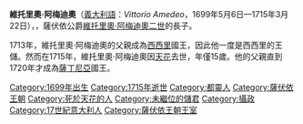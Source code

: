{{Infobox royalty
| name         = 維托里奧·阿梅迪奧
| image        = Victor Amadeus of Savoy, Prince of Piedmont (1699-1715).jpg
| title        = 皮埃蒙特親王
| birth_date   = {{Birth date|1699|5|6|df=y}}
| birth_place  = [[都灵|杜林]]
| death_date   = {{Death date and age|1715|3|22|1699|5|6|df=y}}
| death_place  = 杜林
| burial_place = [[蘇佩爾加聖殿|蘇佩爾加聖殿]]
| full name    = Vittorio Amedeo Filippo Giuseppe di Savoia
| house        = [[薩伏依王朝|薩伏依王朝]]
| father       = [[維托里奧·阿梅迪奧二世|維托里奧·阿梅迪奧二世]]
| mother       = [[安妮-瑪麗_(奧爾良)|奧爾良的安妮-瑪麗公主]]
}}

'''維托里奧·阿梅迪奧'''（[[義大利語|義大利語]]：''Vittorio Amedeo''，1699年5月6日—1715年3月22日），{{le|皮埃蒙特親王|Prince of Piedmont}}，薩伏依公爵[[維托里奧·阿梅迪奧二世|維托里奧·阿梅迪奧二世]]的長子。

1713年，維托里奧·阿梅迪奧的父親成為[[西西里王國|西西里]]國王，因此他一度是西西里的王儲。然而在1715年，維托里奧·阿梅迪奧因[[天花|天花]]去世，年僅15歲。他的父親直到1720年才成為[[薩丁尼亞王國|薩丁尼亞]]國王。

[[Category:1699年出生|Category:1699年出生]]
[[Category:1715年逝世|Category:1715年逝世]]
[[Category:都靈人|Category:都靈人]]
[[Category:薩伏依王朝|Category:薩伏依王朝]]
[[Category:死於天花的人|Category:死於天花的人]]
[[Category:未繼位的儲君|Category:未繼位的儲君]]
[[Category:攝政|Category:攝政]]
[[Category:17世紀意大利人|Category:17世紀意大利人]]
[[Category:薩伏依王朝王室|Category:薩伏依王朝王室]]